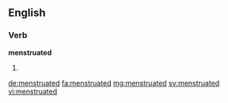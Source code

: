 ==English==

===Verb===
'''menstruated'''

# {{past of|menstruate}}

[[de:menstruated]]
[[fa:menstruated]]
[[mg:menstruated]]
[[sv:menstruated]]
[[vi:menstruated]]